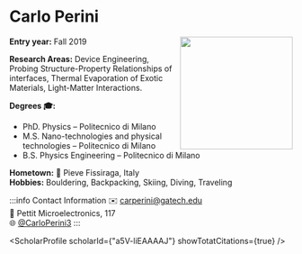 


# Carlo Perini

<img src={profImage} width="200" align="right"/> 

**Entry year:** Fall 2019<br/>

**Research Areas:** Device Engineering, Probing Structure-Property Relationships of interfaces, Thermal Evaporation of Exotic Materials, Light-Matter Interactions. 

**Degrees 🎓:**
- PhD. Physics – Politecnico di Milano 
- M.S. Nano-technologies and physical technologies – Politecnico di Milano 
- B.S. Physics Engineering – Politecnico di Milano 

**Hometown:** 🏡 Pieve Fissiraga, Italy<br/>
**Hobbies:** Bouldering, Backpacking, Skiing, Diving, Traveling

:::info Contact Information
✉️ carperini@gatech.edu<br/>
🏢 Pettit Microelectronics, 117<br/>
🌐 [@CarloPerini3](https://twitter.com/CarloPerini3)
:::

<ScholarProfile scholarId={"a5V-liEAAAAJ"} showTotatCitations={true} />
